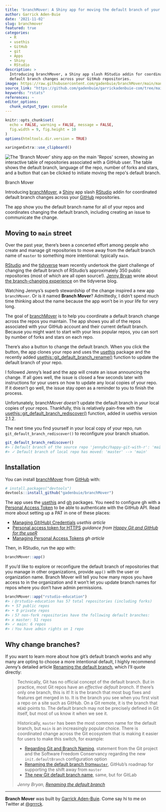 ```yaml
---
title: 'branchMover: A Shiny app for moving the default branch of your GitHub repos'
author: Garrick Aden-Buie
date: '2021-11-02'
slug: branchmover
featured: true
categories:
  - R
  - usethis
  - GitHub
  - git
  - Apps
  - Shiny
  - RStudio
description: >
  Introducing branchMover, a Shiny app slash RStudio addin for coordinated
  default branch changes across your GitHub repositories.
image: https://raw.githubusercontent.com/gadenbuie/branchMover/main/man/figures/app.png
source_link: "https://github.com/gadenbuie/garrickadenbuie-com/tree/main/content/blog/2021/branchmover/index.Rmarkdown"
keywords: "rstats"
references: ~
editor_options:
  chunk_output_type: console
---
```


<!-- Links -->
[branchmover]: https://github.com/gadenbuie/branchMover
[shiny]: https://shiny.rstudio.com
[rstudio]: https://rstudio.com
[github]: https://github.com
[tidyverse]: https://tidyverse.org

```r
knitr::opts_chunk$set(
  echo = FALSE, warning = FALSE, message = FALSE,
  fig.width = 9, fig.height = 10
)
options(htmltools.dir.version = TRUE)
```

```r
xaringanExtra::use_clipboard()
```

<div class="figure">
<img src="https://raw.githubusercontent.com/gadenbuie/branchMover/main/man/figures/app.png" alt="The 'Branch Mover' shiny app on the main 'Repos' screen, showing an interactive table of repositories associated with a GitHub user. The table shows the default branch, language of the repo, number of forks and stars, and a button that can be clicked to initiate moving the repo's default branch." >
<p class="caption">Branch Mover</p>
</div>

::: lead

Introducing [branchMover], a [Shiny] app slash [RStudio] addin for coordinated default branch changes across your [GitHub] repositories.

The app show you the default branch name for all of your repos and coordinates changing the default branch, including creating an issue to communicate the change.

:::

## Moving to `main` street

Over the past year,
there's been a concerted effort among people who create and manage git repositories
to move away from the default branch name of `master`
to something more intentional: typically `main`.

[RStudio] and the [tidyverse] team recently undertook the giant challenge
of changing the default branch of RStudio's approximately 350 public repositories
(most of which are all open source!).
[Jenny Bryan](https://jennybryan.org/) wrote about
[the branch-changing experience](https://www.tidyverse.org/blog/2021/10/renaming-default-branch/)
on the tidyverse blog.

Watching Jennys's superb stewardship of the change inspired a new app `branchMover`.
Or is it named **Branch Mover**?
Admittedly, I didn't spend much time thinking about the name because the app won't be in your life for very long.

The goal of [branchMover] is to help you coordinate a default branch change across the repos you maintain.
The app shows you all of the repos associated with your GitHub account and their current default branch.
Because you might want to start with your less popular repos, you can sort by number of forks and stars on each repo.

There's also a button to change the default branch.
When you click the button, the app clones your repo and uses
the [usethis](https://usethis.r-lib.org) package
and the recently added
[usethis::git_default_branch_rename()](https://usethis.r-lib.org/reference/git-default-branch.html)
function to update the default branch of your repo.

I followed Jenny's lead and the app will create an issue announcing the change.
If all goes well,
the issue is closed a few seconds later
with instructions for your users on how to update any local copies of your repo.
If it doesn't go well,
the issue stay open as a reminder to you to finish the process.

Unfortunately, branchMover *doesn’t* update the default branch in *your*
local copies of your repos. Thankfully, this is relatively pain-free
with the
[usethis::git_default_branch_rediscover()](https://usethis.r-lib.org/reference/git-default-branch.html)
function, added in <span class="pkg">usethis</span> version 2.1.2.

The next time you find yourself in your local copy of your repo,
run `git_default_branch_rediscover()` to reconfigure your branch situation.

```r
git_default_branch_rediscover()
#> ℹ Default branch of the source repo 'jennybc/happy-git-with-r': 'main'
#> ✓ Default branch of local repo has moved: 'master' --> 'main'
```

## Installation

You can install [branchMover] from
[GitHub](https://github.com/) with:

``` r
# install.packages("devtools")
devtools::install_github("gadenbuie/branchMover")
```

The app uses the <span class="pkg">[usethis](https://usethis.r-lib.org)</span> and
<span class="pkg">[gh](https://gh.r-lib.org)</span> packages. You need to configure gh with a
[Personal Access Token](https://docs.github.com/en/authentication/keeping-your-account-and-data-secure/creating-a-personal-access-token)
to be able to authenticate with the GitHub API.
Read more about setting up a PAT in one of these places:

* [Managing Git(Hub) Credentials](https://usethis.r-lib.org/articles/articles/git-credentials.html) *usethis article*
* [Personal access token for HTTPS](https://happygitwithr.com/https-pat.html) *guidance from [Happy Git and GitHub for the useR](https://happygitwithr.com)*
* [Managing Personal Access Tokens](https://gh.r-lib.org/articles/managing-personal-access-tokens.html) *gh article*

Then, in RStudio, run the app with:

```r
branchMover::app()
```

If you'd like to explore or reconfigure the default branch of repositories that you manage in other organizations,
provide `app()` with the user or organization name.
Branch Mover will tell you how many repos you have access to in the organization
and it won't let you update branch names for repos where you don't have admin permissions.

```r
branchMover::app("rstudio-education")
#> ℹ @rstudio-education has 57 total repositories (including forks)
#> • 57 public repos
#> • 0 private repos
#> ℹ 57 non-fork repositories have the following default branches:
#> x master: 51 repos
#> ✓ main: 6 repos
#> ℹ You have admin rights on 1 repo
```

## Why change branches?

If you want to learn more about how git's default branch works
and why many are opting to choose a more intentional default,
I highly recommend Jenny's detailed article
[Renaming the default branch](https://www.tidyverse.org/blog/2021/10/renaming-default-branch/),
which I'll quote directly:

> Technically, Git has no official concept of the default branch. But in practice, most Git repos have an _effective default branch_. If there’s only one branch, this is it! It is the branch that most bug fixes and features get merged in to. It is the branch you see when you first visit a repo on a site such as GitHub. On a Git remote, it is the branch that `HEAD` points to. The default branch may not be precisely defined in Git itself, but most of us know it when we see it.
>
> Historically, `master` has been the most common name for the default branch, but `main` is an increasingly popular choice. There is coordinated change across the Git ecosystem that is making it easier for users to make this switch, for example:
>
> - [Regarding Git and Branch Naming](https://sfconservancy.org/news/2020/jun/23/gitbranchname/), statement from the Git project and the Software Freedom Conservancy regarding the new `init.defaultBranch` configuration option
> - [Renaming the default branch from`master`](https://github.com/github/renaming#readme), GitHub’s roadmap for supporting the shift away from `master`
> - [The new Git default branch name](https://about.gitlab.com/blog/2021/03/10/new-git-default-branch-name/), same, but for GitLab
>
> <cite>Jenny Bryan, [Renaming the default branch](https://www.tidyverse.org/blog/2021/10/renaming-default-branch/)</cite>


***

**Branch Mover** was built by [Garrick Aden-Buie](https://www.garrickadenbuie.com).
Come say hi to me on Twitter at [&commat;grrrck](https://twitter.com/grrrck).